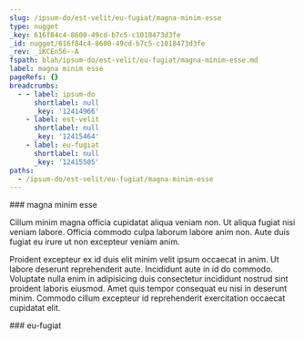 ```yaml
---
slug: /ipsum-do/est-velit/eu-fugiat/magna-minim-esse
type: nugget
_key: 616f84c4-8600-49cd-b7c5-c1018473d3fe
_id: nugget/616f84c4-8600-49cd-b7c5-c1018473d3fe
_rev: _iKCEn56--A
fspath: blah/ipsum-do/est-velit/eu-fugiat/magna-minim-esse.md
label: magna minim esse
pageRefs: {}
breadcrumbs:
  - - label: ipsum-do
      shortlabel: null
      _key: '12414966'
    - label: est-velit
      shortlabel: null
      _key: '12415464'
    - label: eu-fugiat
      shortlabel: null
      _key: '12415505'
paths:
  - /ipsum-do/est-velit/eu-fugiat/magna-minim-esse
---
```


<NuggetArea>
<Nugget slug="/ipsum-do/est-velit/eu-fugiat/magna-minim-esse" type="nugget" _key="616f84c4-8600-49cd-b7c5-c1018473d3fe" _id="nugget/616f84c4-8600-49cd-b7c5-c1018473d3fe" _rev="_iKCEn56--A" fspath="blah/ipsum-do/est-velit/eu-fugiat/magna-minim-esse.md" label="magna minim esse" paths="/ipsum-do/est-velit/eu-fugiat/magna-minim-esse">
<NuggetBody>
### magna minim esse

Cillum minim magna officia cupidatat aliqua veniam non. Ut aliqua fugiat nisi veniam labore. Officia commodo culpa laborum labore anim non. Aute duis fugiat eu irure ut non excepteur veniam anim.

Proident excepteur ex id duis elit minim velit ipsum occaecat in anim. Ut labore deserunt reprehenderit aute. Incididunt aute in id do commodo. Voluptate nulla enim in adipisicing duis consectetur incididunt nostrud sint proident laboris eiusmod. Amet quis tempor consequat eu nisi in deserunt minim. Commodo cillum excepteur id reprehenderit exercitation occaecat cupidatat elit.

</NuggetBody>
<Breadcrumbs>
<Crumbs>
<Crumb _key="12414966" label="ipsum-do" /><Crumb _key="12415464" label="est-velit" /><Crumb _key="12415505" label="eu-fugiat" />
</Crumbs>
</Breadcrumbs>
</Nugget>

<NuggetsInbound>
</NuggetsInbound>
<NuggetsOutbound>
</NuggetsOutbound>
</NuggetArea>
<PassagesInbound>
<Passage direction="inbound" type="passage" _key="12415505" _id="passage/12415505" _rev="_iKCEn56---" label="eu-fugiat" passage="eu-fugiat" fspath="blah/ipsum-do/est-velit/eu-fugiat" paths="/ipsum-do/est-velit/eu-fugiat" slug="/ipsum-do/est-velit/eu-fugiat">
<NuggetBody>
### eu-fugiat

</NuggetBody>
<Breadcrumbs>
<Crumbs>
<Crumb _key="12414966" label="ipsum-do" /><Crumb _key="12415464" label="est-velit" />
</Crumbs>
</Breadcrumbs>
</Passage>

</PassagesInbound>
<PassagesOutbound>
</PassagesOutbound>